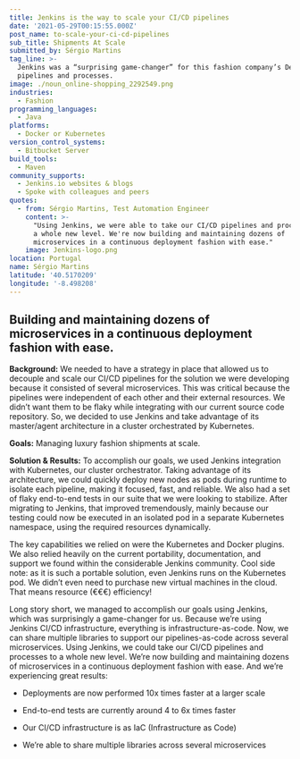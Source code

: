 ```yaml
---
title: Jenkins is the way to scale your CI/CD pipelines
date: '2021-05-29T00:15:55.000Z'
post_name: to-scale-your-ci-cd-pipelines
sub_title: Shipments At Scale
submitted_by: Sérgio Martins
tag_line: >-
  Jenkins was a “surprising game-changer” for this fashion company’s DevOps
  pipelines and processes.
image: ./noun_online-shopping_2292549.png
industries:
  - Fashion
programming_languages:
  - Java
platforms:
  - Docker or Kubernetes
version_control_systems:
  - Bitbucket Server
build_tools:
  - Maven
community_supports:
  - Jenkins.io websites & blogs
  - Spoke with colleagues and peers
quotes:
  - from: Sérgio Martins, Test Automation Engineer
    content: >-
      "Using Jenkins, we were able to take our CI/CD pipelines and processes to
      a whole new level. We're now building and maintaining dozens of
      microservices in a continuous deployment fashion with ease."
    image: Jenkins-logo.png
location: Portugal
name: Sérgio Martins
latitude: '40.5170209'
longitude: '-8.498208'
---
```

## Building and maintaining dozens of microservices in a continuous deployment fashion with ease.

**Background:** We needed to have a strategy in place that allowed us to decouple and scale our CI/CD pipelines for the solution we were developing because it consisted of several microservices. This was critical because the pipelines were independent of each other and their external resources. We didn’t want them to be flaky while integrating with our current source code repository. So, we decided to use Jenkins and take advantage of its master/agent architecture in a cluster orchestrated by Kubernetes.

**Goals:** Managing luxury fashion shipments at scale.

<Testimonal idx="0" />

**Solution & Results:** To accomplish our goals, we used Jenkins integration with Kubernetes, our cluster orchestrator. Taking advantage of its architecture, we could quickly deploy new nodes as pods during runtime to isolate each pipeline, making it focused, fast, and reliable. We also had a set of flaky end-to-end tests in our suite that we were looking to stabilize. After migrating to Jenkins, that improved tremendously, mainly because our testing could now be executed in an isolated pod in a separate Kubernetes namespace, using the required resources dynamically.

The key capabilities we relied on were the Kubernetes and Docker plugins. We also relied heavily on the current portability, documentation, and support we found within the considerable Jenkins community. Cool side note: as it is such a portable solution, even Jenkins runs on the Kubernetes pod. We didn’t even need to purchase new virtual machines in the cloud. That means resource (€€€) efficiency!

Long story short, we managed to accomplish our goals using Jenkins, which was surprisingly a game-changer for us. Because we’re using Jenkins CI/CD infrastructure, everything is infrastructure-as-code. Now, we can share multiple libraries to support our pipelines-as-code across several microservices. Using Jenkins, we could take our CI/CD pipelines and processes to a whole new level. We’re now building and maintaining dozens of microservices in a continuous deployment fashion with ease. And we’re experiencing great results:

-   Deployments are now performed 10x times faster at a larger scale

-   End-to-end tests are currently around 4 to 6x times faster

-   Our CI/CD infrastructure is as IaC (Infrastructure as Code)

-   We’re able to share multiple libraries across several microservices
